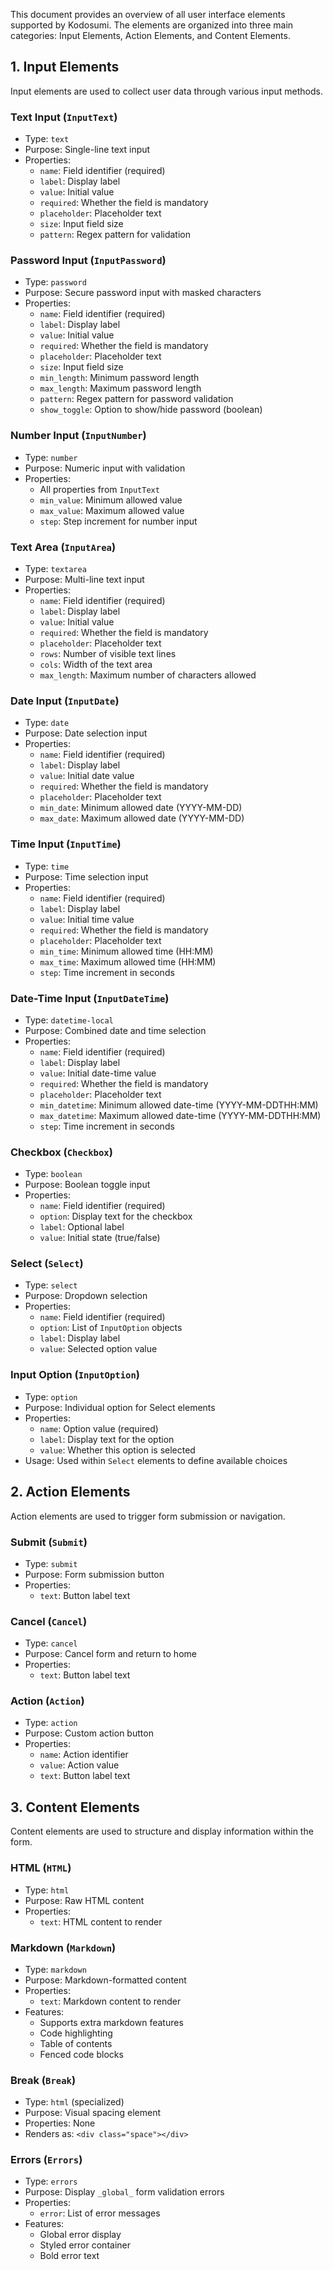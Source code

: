 This document provides an overview of all user interface elements supported by Kodosumi. The elements are organized into three main categories: Input Elements, Action Elements, and Content Elements.

## 1. Input Elements

Input elements are used to collect user data through various input methods.

### Text Input (`InputText`)
- Type: `text`
- Purpose: Single-line text input
- Properties:
  - `name`: Field identifier (required)
  - `label`: Display label
  - `value`: Initial value
  - `required`: Whether the field is mandatory
  - `placeholder`: Placeholder text
  - `size`: Input field size
  - `pattern`: Regex pattern for validation

### Password Input (`InputPassword`)
- Type: `password`
- Purpose: Secure password input with masked characters
- Properties:
  - `name`: Field identifier (required)
  - `label`: Display label
  - `value`: Initial value
  - `required`: Whether the field is mandatory
  - `placeholder`: Placeholder text
  - `size`: Input field size
  - `min_length`: Minimum password length
  - `max_length`: Maximum password length
  - `pattern`: Regex pattern for password validation
  - `show_toggle`: Option to show/hide password (boolean)

### Number Input (`InputNumber`)
- Type: `number`
- Purpose: Numeric input with validation
- Properties:
  - All properties from `InputText`
  - `min_value`: Minimum allowed value
  - `max_value`: Maximum allowed value
  - `step`: Step increment for number input

### Text Area (`InputArea`)
- Type: `textarea`
- Purpose: Multi-line text input
- Properties:
  - `name`: Field identifier (required)
  - `label`: Display label
  - `value`: Initial value
  - `required`: Whether the field is mandatory
  - `placeholder`: Placeholder text
  - `rows`: Number of visible text lines
  - `cols`: Width of the text area
  - `max_length`: Maximum number of characters allowed

### Date Input (`InputDate`)
- Type: `date`
- Purpose: Date selection input
- Properties:
  - `name`: Field identifier (required)
  - `label`: Display label
  - `value`: Initial date value
  - `required`: Whether the field is mandatory
  - `placeholder`: Placeholder text
  - `min_date`: Minimum allowed date (YYYY-MM-DD)
  - `max_date`: Maximum allowed date (YYYY-MM-DD)

### Time Input (`InputTime`)
- Type: `time`
- Purpose: Time selection input
- Properties:
  - `name`: Field identifier (required)
  - `label`: Display label
  - `value`: Initial time value
  - `required`: Whether the field is mandatory
  - `placeholder`: Placeholder text
  - `min_time`: Minimum allowed time (HH:MM)
  - `max_time`: Maximum allowed time (HH:MM)
  - `step`: Time increment in seconds

### Date-Time Input (`InputDateTime`)
- Type: `datetime-local`
- Purpose: Combined date and time selection
- Properties:
  - `name`: Field identifier (required)
  - `label`: Display label
  - `value`: Initial date-time value
  - `required`: Whether the field is mandatory
  - `placeholder`: Placeholder text
  - `min_datetime`: Minimum allowed date-time (YYYY-MM-DDTHH:MM)
  - `max_datetime`: Maximum allowed date-time (YYYY-MM-DDTHH:MM)
  - `step`: Time increment in seconds

### Checkbox (`Checkbox`)
- Type: `boolean`
- Purpose: Boolean toggle input
- Properties:
  - `name`: Field identifier (required)
  - `option`: Display text for the checkbox
  - `label`: Optional label
  - `value`: Initial state (true/false)

### Select (`Select`)
- Type: `select`
- Purpose: Dropdown selection
- Properties:
  - `name`: Field identifier (required)
  - `option`: List of `InputOption` objects
  - `label`: Display label
  - `value`: Selected option value

### Input Option (`InputOption`)
- Type: `option`
- Purpose: Individual option for Select elements
- Properties:
  - `name`: Option value (required)
  - `label`: Display text for the option
  - `value`: Whether this option is selected
- Usage: Used within `Select` elements to define available choices

## 2. Action Elements

Action elements are used to trigger form submission or navigation.

### Submit (`Submit`)
- Type: `submit`
- Purpose: Form submission button
- Properties:
  - `text`: Button label text

### Cancel (`Cancel`)
- Type: `cancel`
- Purpose: Cancel form and return to home
- Properties:
  - `text`: Button label text

### Action (`Action`)
- Type: `action`
- Purpose: Custom action button
- Properties:
  - `name`: Action identifier
  - `value`: Action value
  - `text`: Button label text

## 3. Content Elements

Content elements are used to structure and display information within the form.

### HTML (`HTML`)
- Type: `html`
- Purpose: Raw HTML content
- Properties:
  - `text`: HTML content to render

### Markdown (`Markdown`)
- Type: `markdown`
- Purpose: Markdown-formatted content
- Properties:
  - `text`: Markdown content to render
- Features:
  - Supports extra markdown features
  - Code highlighting
  - Table of contents
  - Fenced code blocks

### Break (`Break`)
- Type: `html` (specialized)
- Purpose: Visual spacing element
- Properties: None
- Renders as: `<div class="space"></div>`

### Errors (`Errors`)
- Type: `errors`
- Purpose: Display `_global_` form validation errors
- Properties:
  - `error`: List of error messages
- Features:
  - Global error display
  - Styled error container
  - Bold error text